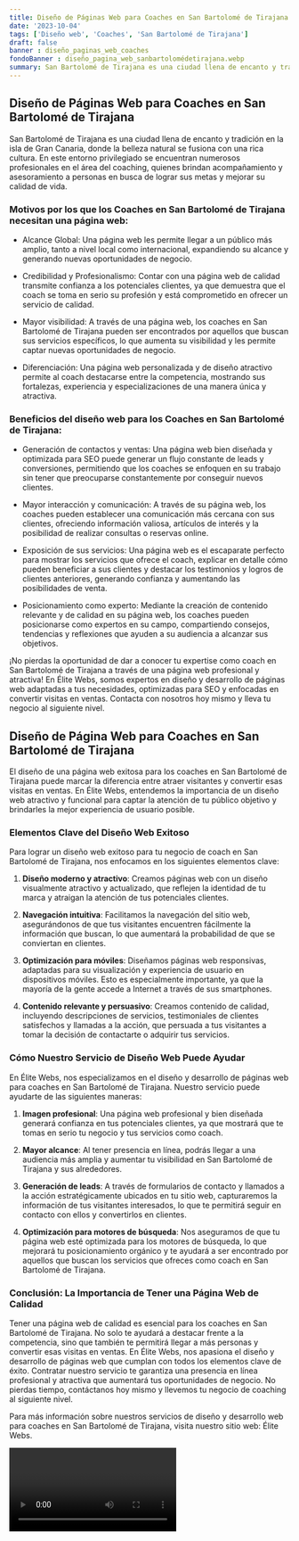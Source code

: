 ```yaml
---
title: Diseño de Páginas Web para Coaches en San Bartolomé de Tirajana
date: '2023-10-04'
tags: ['Diseño web', 'Coaches', 'San Bartolomé de Tirajana']
draft: false
banner : diseño_paginas_web_coaches
fondoBanner : diseño_pagina_web_sanbartolomédetirajana.webp
summary: San Bartolomé de Tirajana es una ciudad llena de encanto y tradición en la isla de Gran Canaria, donde la belleza natural se fusiona con una rica cultura. En este entorno privilegiado se encuentran numerosos profesionales en el área del coaching, quienes brindan acompañamiento y asesoramiento a personas en busca de lograr sus metas y mejorar su calidad de vida.
---
```


## Diseño de Páginas Web para Coaches en San Bartolomé de Tirajana

San Bartolomé de Tirajana es una ciudad llena de encanto y tradición en la isla de Gran Canaria, donde la belleza natural se fusiona con una rica cultura. En este entorno privilegiado se encuentran numerosos profesionales en el área del coaching, quienes brindan acompañamiento y asesoramiento a personas en busca de lograr sus metas y mejorar su calidad de vida.

### Motivos por los que los Coaches en San Bartolomé de Tirajana necesitan una página web:

- Alcance Global: Una página web les permite llegar a un público más amplio, tanto a nivel local como internacional, expandiendo su alcance y generando nuevas oportunidades de negocio.

- Credibilidad y Profesionalismo: Contar con una página web de calidad transmite confianza a los potenciales clientes, ya que demuestra que el coach se toma en serio su profesión y está comprometido en ofrecer un servicio de calidad.

- Mayor visibilidad: A través de una página web, los coaches en San Bartolomé de Tirajana pueden ser encontrados por aquellos que buscan sus servicios específicos, lo que aumenta su visibilidad y les permite captar nuevas oportunidades de negocio.

- Diferenciación: Una página web personalizada y de diseño atractivo permite al coach destacarse entre la competencia, mostrando sus fortalezas, experiencia y especializaciones de una manera única y atractiva.

### Beneficios del diseño web para los Coaches en San Bartolomé de Tirajana:

- Generación de contactos y ventas: Una página web bien diseñada y optimizada para SEO puede generar un flujo constante de leads y conversiones, permitiendo que los coaches se enfoquen en su trabajo sin tener que preocuparse constantemente por conseguir nuevos clientes.

- Mayor interacción y comunicación: A través de su página web, los coaches pueden establecer una comunicación más cercana con sus clientes, ofreciendo información valiosa, artículos de interés y la posibilidad de realizar consultas o reservas online.

- Exposición de sus servicios: Una página web es el escaparate perfecto para mostrar los servicios que ofrece el coach, explicar en detalle cómo pueden beneficiar a sus clientes y destacar los testimonios y logros de clientes anteriores, generando confianza y aumentando las posibilidades de venta.

- Posicionamiento como experto: Mediante la creación de contenido relevante y de calidad en su página web, los coaches pueden posicionarse como expertos en su campo, compartiendo consejos, tendencias y reflexiones que ayuden a su audiencia a alcanzar sus objetivos.

¡No pierdas la oportunidad de dar a conocer tu expertise como coach en San Bartolomé de Tirajana a través de una página web profesional y atractiva! En Élite Webs, somos expertos en diseño y desarrollo de páginas web adaptadas a tus necesidades, optimizadas para SEO y enfocadas en convertir visitas en ventas. Contacta con nosotros hoy mismo y lleva tu negocio al siguiente nivel.

<GifSeo />

<Cta />

## Diseño de Página Web para Coaches en San Bartolomé de Tirajana

El diseño de una página web exitosa para los coaches en San Bartolomé de Tirajana puede marcar la diferencia entre atraer visitantes y convertir esas visitas en ventas. En Élite Webs, entendemos la importancia de un diseño web atractivo y funcional para captar la atención de tu público objetivo y brindarles la mejor experiencia de usuario posible.

### Elementos Clave del Diseño Web Exitoso

Para lograr un diseño web exitoso para tu negocio de coach en San Bartolomé de Tirajana, nos enfocamos en los siguientes elementos clave:

1. **Diseño moderno y atractivo**: Creamos páginas web con un diseño visualmente atractivo y actualizado, que reflejen la identidad de tu marca y atraigan la atención de tus potenciales clientes.

2. **Navegación intuitiva**: Facilitamos la navegación del sitio web, asegurándonos de que tus visitantes encuentren fácilmente la información que buscan, lo que aumentará la probabilidad de que se conviertan en clientes.

3. **Optimización para móviles**: Diseñamos páginas web responsivas, adaptadas para su visualización y experiencia de usuario en dispositivos móviles. Esto es especialmente importante, ya que la mayoría de la gente accede a Internet a través de sus smartphones.

4. **Contenido relevante y persuasivo**: Creamos contenido de calidad, incluyendo descripciones de servicios, testimoniales de clientes satisfechos y llamadas a la acción, que persuada a tus visitantes a tomar la decisión de contactarte o adquirir tus servicios.

### Cómo Nuestro Servicio de Diseño Web Puede Ayudar

En Élite Webs, nos especializamos en el diseño y desarrollo de páginas web para coaches en San Bartolomé de Tirajana. Nuestro servicio puede ayudarte de las siguientes maneras:

1. **Imagen profesional**: Una página web profesional y bien diseñada generará confianza en tus potenciales clientes, ya que mostrará que te tomas en serio tu negocio y tus servicios como coach.

2. **Mayor alcance**: Al tener presencia en línea, podrás llegar a una audiencia más amplia y aumentar tu visibilidad en San Bartolomé de Tirajana y sus alrededores.

3. **Generación de leads**: A través de formularios de contacto y llamados a la acción estratégicamente ubicados en tu sitio web, capturaremos la información de tus visitantes interesados, lo que te permitirá seguir en contacto con ellos y convertirlos en clientes.

4. **Optimización para motores de búsqueda**: Nos aseguramos de que tu página web esté optimizada para los motores de búsqueda, lo que mejorará tu posicionamiento orgánico y te ayudará a ser encontrado por aquellos que buscan los servicios que ofreces como coach en San Bartolomé de Tirajana.

### Conclusión: La Importancia de Tener una Página Web de Calidad

Tener una página web de calidad es esencial para los coaches en San Bartolomé de Tirajana. No solo te ayudará a destacar frente a la competencia, sino que también te permitirá llegar a más personas y convertir esas visitas en ventas. En Élite Webs, nos apasiona el diseño y desarrollo de páginas web que cumplan con todos los elementos clave de éxito. Contratar nuestro servicio te garantiza una presencia en línea profesional y atractiva que aumentará tus oportunidades de negocio. No pierdas tiempo, contáctanos hoy mismo y llevemos tu negocio de coaching al siguiente nivel.

Para más información sobre nuestros servicios de diseño y desarrollo web para coaches en San Bartolomé de Tirajana, visita nuestro sitio web: Élite Webs.

<Video />

<CtaBot job='Coaches' city='San Bartolomé de Tirajana'/>

<Gmaps query='San Bartolomé de Tirajana+españa+maps' />
